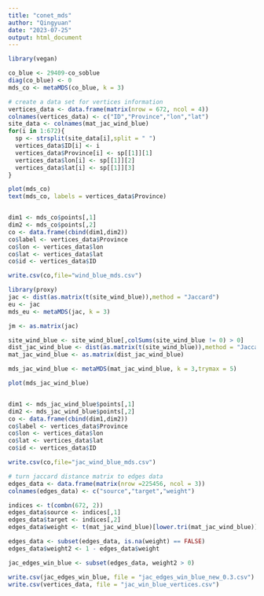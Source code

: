 ```yaml
---
title: "conet_mds"
author: "Qingyuan"
date: "2023-07-25"
output: html_document
---
```


```r
library(vegan)

co_blue <- 29409-co_soblue
diag(co_blue) <- 0
mds_co <- metaMDS(co_blue, k = 3)

# create a data set for vertices information
vertices_data <- data.frame(matrix(nrow = 672, ncol = 4))
colnames(vertices_data) <- c("ID","Province","lon","lat")
site_data <- colnames(mat_jac_wind_blue)
for(i in 1:672){
  sp <- strsplit(site_data[i],split = " ")
  vertices_data$ID[i] <- i
  vertices_data$Province[i] <- sp[[1]][1]
  vertices_data$lon[i] <- sp[[1]][2]
  vertices_data$lat[i] <- sp[[1]][3]
}
```




```r
plot(mds_co)
text(mds_co, labels = vertices_data$Province)


dim1 <- mds_co$points[,1]
dim2 <- mds_co$points[,2]
co <- data.frame(cbind(dim1,dim2))
co$label <- vertices_data$Province
co$lon <- vertices_data$lon
co$lat <- vertices_data$lat
co$id <- vertices_data$ID

write.csv(co,file="wind_blue_mds.csv")
```



```r
library(proxy)
jac <- dist(as.matrix(t(site_wind_blue)),method = "Jaccard")
eu <- jac
mds_eu <- metaMDS(jac, k = 3)

jm <- as.matrix(jac)
```


```r
site_wind_blue <- site_wind_blue[,colSums(site_wind_blue != 0) > 0]
dist_jac_wind_blue <- dist(as.matrix(t(site_wind_blue)),method = "Jaccard")
mat_jac_wind_blue <- as.matrix(dist_jac_wind_blue)

mds_jac_wind_blue <- metaMDS(mat_jac_wind_blue, k = 3,trymax = 5)

plot(mds_jac_wind_blue)


dim1 <- mds_jac_wind_blue$points[,1]
dim2 <- mds_jac_wind_blue$points[,2]
co <- data.frame(cbind(dim1,dim2))
co$label <- vertices_data$Province
co$lon <- vertices_data$lon
co$lat <- vertices_data$lat
co$id <- vertices_data$ID

write.csv(co,file="jac_wind_blue_mds.csv")
```


```r
# turn jaccard distance matrix to edges data
edges_data <- data.frame(matrix(nrow =225456, ncol = 3))
colnames(edges_data) <- c("source","target","weight")

indices <- t(combn(672, 2))
edges_data$source <- indices[,1]
edges_data$target <- indices[,2]
edges_data$weight <- t(mat_jac_wind_blue)[lower.tri(mat_jac_wind_blue)]

edges_data <- subset(edges_data, is.na(weight) == FALSE)
edges_data$weight2 <- 1 - edges_data$weight

jac_edges_win_blue <- subset(edges_data, weight2 > 0)

write.csv(jac_edges_win_blue, file = "jac_edges_win_blue_new_0.3.csv")
write.csv(vertices_data, file = "jac_win_blue_vertices.csv")
```